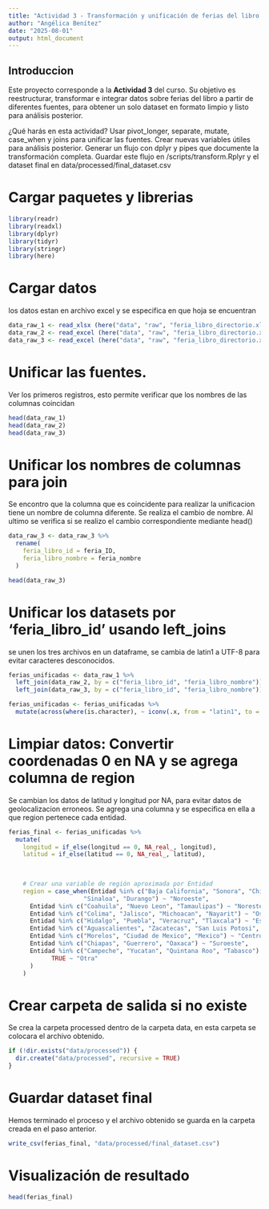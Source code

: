 ---
title: "Actividad 3 - Transformación y unificación de ferias del libro "
author: "Angélica Benítez"
date: "2025-08-01"
output: html_document
---


## Introduccion
Este proyecto corresponde a la **Actividad 3** del curso. Su objetivo es reestructurar, transformar e integrar datos sobre ferias del libro a partir de diferentes fuentes, para obtener un solo dataset en formato limpio y listo para análisis posterior.

¿Qué harás en esta actividad?
    Usar pivot_longer, separate, mutate, case_when y joins para unificar las fuentes.
    Crear nuevas variables útiles para análisis posterior.
    Generar un flujo con dplyr y pipes que documente la transformación completa.
    Guardar este flujo en /scripts/transform.Rplyr y el dataset final en      data/processed/final_dataset.csv


# Cargar paquetes y librerias

```{r}

library(readr)
library(readxl)
library(dplyr)
library(tidyr)
library(stringr)
library(here)

```

# Cargar datos
los datos estan en archivo excel y se especifica en que hoja se encuentran 
```{r }
data_raw_1 <- read_xlsx (here("data", "raw", "feria_libro_directorio.xlsx"), sheet = "Feria")
data_raw_2 <- read_excel (here("data", "raw", "feria_libro_directorio.xlsx" ), sheet = "Directorio")
data_raw_3 <- read_excel (here("data", "raw", "feria_libro_directorio.xlsx"), sheet = "Ubicacion_geoespacial")


```

# Unificar las fuentes.
 Ver los primeros registros, esto permite verificar que los nombres de las columnas coincidan 
```{r}
head(data_raw_1)
head(data_raw_2)
head(data_raw_3)
```

# Unificar los nombres de columnas para join
Se encontro que la columna que es coincidente para realizar la unificacion tiene un nombre de columna diferente. Se realiza el cambio de nombre. Al ultimo se verifica si se realizo el cambio correspondiente mediante head()

```{r}
data_raw_3 <- data_raw_3 %>%
  rename( 
    feria_libro_id = feria_ID,
    feria_libro_nombre = feria_nombre
  )

head(data_raw_3)
```

# Unificar los datasets por 'feria_libro_id' usando left_joins
se unen los tres archivos en un dataframe, se cambia de latin1 a UTF-8 para evitar caracteres desconocidos. 
```{r}
ferias_unificadas <- data_raw_1 %>%
  left_join(data_raw_2, by = c("feria_libro_id", "feria_libro_nombre")) %>%
  left_join(data_raw_3, by = c("feria_libro_id", "feria_libro_nombre"))

ferias_unificadas <- ferias_unificadas %>%
  mutate(across(where(is.character), ~ iconv(.x, from = "latin1", to = "UTF-8")))


```

# Limpiar datos: Convertir coordenadas 0 en NA y se agrega columna de region
Se cambian los datos de latitud y longitud por NA, para evitar datos de geolocalizacion erroneos. 
Se agrega una columna y se especifica en ella a que region pertenece cada entidad. 

```{r}
ferias_final <- ferias_unificadas %>%
  mutate(
    longitud = if_else(longitud == 0, NA_real_, longitud),
    latitud = if_else(latitud == 0, NA_real_, latitud),
    

    
    # Crear una variable de región aproximada por Entidad
    region = case_when(Entidad %in% c("Baja California", "Sonora", "Chihuahua", "Baja California Sur", 
                     "Sinaloa", "Durango") ~ "Noroeste",
      Entidad %in% c("Coahuila", "Nuevo Leon", "Tamaulipas") ~ "Noreste",
      Entidad %in% c("Colima", "Jalisco", "Michoacan", "Nayarit") ~ "Oste",
      Entidad %in% c("Hidalgo", "Puebla", "Veracruz", "Tlaxcala") ~ "Este",
      Entidad %in% c("Aguascalientes", "Zacatecas", "San Luis Potosi", "Guanajuato", "Queretaro") ~ "Centro-Norte",
      Entidad %in% c("Morelos", "Ciudad de Mexico", "Mexico") ~ "Centro-Sur",
      Entidad %in% c("Chiapas", "Guerrero", "Oaxaca") ~ "Suroeste",
      Entidad %in% c("Campeche", "Yucatan", "Quintana Roo", "Tabasco") ~ "Sureste",
            TRUE ~ "Otra"  
      )
    )


```

# Crear carpeta de salida si no existe
Se crea la carpeta processed dentro de la carpeta data, en esta carpeta se colocara el archivo obtenido. 
```{r}
if (!dir.exists("data/processed")) {
  dir.create("data/processed", recursive = TRUE)
}

```

# Guardar dataset final
Hemos terminado el proceso y el archivo obtenido se guarda en la carpeta creada en el paso anterior. 
```{r}
write_csv(ferias_final, "data/processed/final_dataset.csv")

```

# Visualización de resultado
```{r}
head(ferias_final)

```

